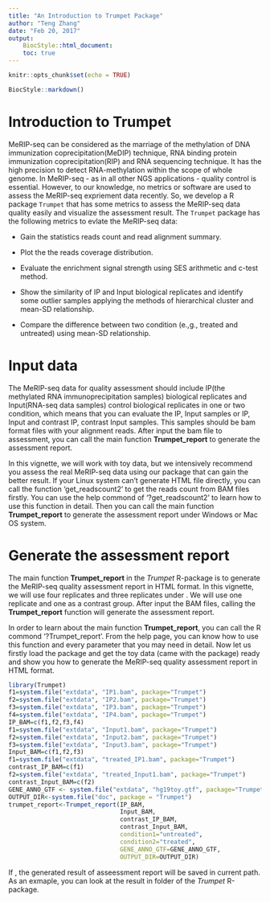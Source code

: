 ```yaml
---
title: "An Introduction to Trumpet Package"
author: "Teng Zhang"
date: "Feb 20, 2017"
output:
    BiocStyle::html_document:
    toc: true
---
```

<!--
% \VignetteEngine{knitr::rmarkdown}
% \VignetteIndexEntry{Using Trumpet}
-->


```r
knitr::opts_chunk$set(echo = TRUE)
```
```r
BiocStyle::markdown()
```

# Introduction to Trumpet

MeRIP-seq can be considered as the marriage of the methylation of DNA immunization coprecipitation(MeDIP) technique, RNA binding protein immunization coprecipitation(RIP) and RNA sequencing technique. It has the high precision to detect RNA-methylation within the scope of whole genome.
In MeRIP-seq - as in all other NGS applications - quality control is essential. However, to our knowledge, no metrics or software are used to assess the MeRIP-seq expriement data recently. So, we develop a R package `Trumpet` that has some metrics to assess the MeRIP-seq data quality easily and visualize the assessment result. 
The `Trumpet` package has the following metrics to evlate the MeRIP-seq data:

* Gain the statistics reads count and read alignment summary.

* Plot the the reads coverage distribution.

* Evaluate the enrichment signal strength using SES arithmetic and c-test method.

* Show the similarity of IP and Input biological replicates and identify some outlier samples applying the methods of hierarchical cluster and mean-SD relationship.

* Compare the difference between two condition (e.\,g., treated and untreated) using mean-SD relationship.

# Input data

The MeRIP-seq data for quality assessment should include IP(the methylated RNA immunoprecipitation samples) biological replicates and Input(RNA-seq data samples) control biological replicates in one or two condition, which means that you can evaluate the IP, Input samples or IP, Input and contrast IP, contrast Input samples. This samples should be bam format files with your alignment reads. After input the bam file to assessment, you can call the main function **Trumpet\_report** to generate the assessment report.

In this vignette, we will work with toy data, but we intensively recommend you assess the real MeRIP-seq data using our package that can gain the better result. If your Linux system can't generate HTML file directly, you can call the function 'get\_readscount2' to get the reads count from BAM files firstly. You can use the help commond of '?get\_readscount2' to learn how to use this function in detail. Then you can call the main function **Trumpet\_report** to generate the assessment report under Windows or Mac OS system. 

# Generate the assessment report

The main function **Trumpet\_report** in the *Trumpet* R-package is to generate the MeRIP-seq quality assessment report in HTML format. In this vignette, we will use four \textbf{control\_IP} replicates and three \textbf{control\_Input} replicates under \textbf{"untreated-condition"}. We will use one \textbf{treated\_IP} replicate and one \textbf{treated\_Input} as a contrast group. After input the BAM files, calling the **Trumpet\_report** function will generate the assessment report.

In order to learn about the main function **Trumpet\_report**, you can call the R commond '?Trumpet\_report'. From the help page, you can know how to use this function and every parameter that you may need in detail. Now let us firstly load the package and get the toy data (came with the package) ready and show you how to generate the MeRIP-seq quality assessment report in HTML format.

```r
library(Trumpet)
f1=system.file("extdata", "IP1.bam", package="Trumpet")
f2=system.file("extdata", "IP2.bam", package="Trumpet")
f3=system.file("extdata", "IP3.bam", package="Trumpet")
f4=system.file("extdata", "IP4.bam", package="Trumpet")
IP_BAM=c(f1,f2,f3,f4)
f1=system.file("extdata", "Input1.bam", package="Trumpet")
f2=system.file("extdata", "Input2.bam", package="Trumpet")
f3=system.file("extdata", "Input3.bam", package="Trumpet")
Input_BAM=c(f1,f2,f3)
f1=system.file("extdata", "treated_IP1.bam", package="Trumpet")
contrast_IP_BAM=c(f1)
f2=system.file("extdata", "treated_Input1.bam", package="Trumpet")
contrast_Input_BAM=c(f2)
GENE_ANNO_GTF <- system.file("extdata", "hg19toy.gtf", package="Trumpet")
OUTPUT_DIR<-system.file("doc", package = "Trumpet")
trumpet_report<-Trumpet_report(IP_BAM,
                               Input_BAM,
                               contrast_IP_BAM,
                               contrast_Input_BAM,
                               condition1="untreated",
                               condition2="treated",
                               GENE_ANNO_GTF=GENE_ANNO_GTF,
                               OUTPUT_DIR=OUTPUT_DIR)
```

If \textbf{OUTPUT\_DIR=NA}, the generated result of asseessment report will be saved in current path. As an exmaple, you can look at the result in \textbf{"doc"} folder of the *Trumpet* R-package.

